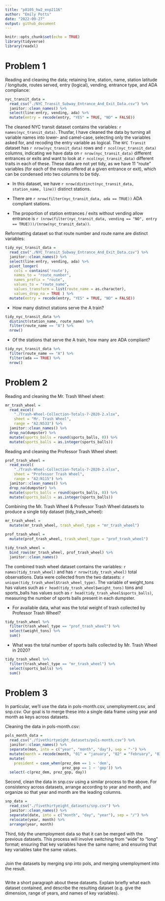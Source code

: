 ```yaml
---
title: "p8105_hw2_enp2116"
author: "Emily Potts"
date: "2022-09-27"
output: github_document
---
```


```r
knitr::opts_chunk$set(echo = TRUE)
library(tidyverse)
library(readxl)
```

# Problem 1

Reading and cleaning the data; retaining line, station, name, station latitude / longitude, routes served, entry (logical), vending, entrance type, and ADA compliance: 
```r
nyc_transit_data =
  read_csv("./NYC_Transit_Subway_Entrance_And_Exit_Data.csv") %>%
  janitor::clean_names() %>%
  select(line:entry, vending, ada) %>%
  mutate(entry = recode(entry, "YES" = TRUE, "NO" = FALSE))
```

The cleaned NYC transit dataset contains the variables: `r names(nyc_transit_data)`. Thusfar, I have cleaned the data by turning all variable names into lower- and camel-case, selecting only the variables asked for, and recoding the entry variable as logical. The `NYC Transit` dataset has `r nrow(nyc_transit_data)` rows and `r ncol(nyc_transit_data)` columns, indicating we have data on  `r nrow(nyc_transit_data)` different entrances or exits and want to look at `r ncol(nyc_transit_data)` different traits in each of these. These data are not yet tidy, as we have 11 "route" variables (for each of the routes offered at a given entrance or exit), which can be condensed into two columns to be tidy.

* In this dataset, we have `r nrow(distinct(nyc_transit_data, station_name, line))` distinct stations.

* There are `r nrow(filter(nyc_transit_data, ada == TRUE))` ADA compliant stations.

* The proportion of station entrances / exits without vending allow entrance is `r (nrow(filter(nyc_transit_data, vending == "NO", entry == TRUE)))/(nrow(nyc_transit_data))`.


Reformatting dataset so that route number and route name are distinct variables:
```r
tidy_nyc_transit_data =
  read_csv("./NYC_Transit_Subway_Entrance_And_Exit_Data.csv") %>%
  janitor::clean_names() %>%
  select(line:entry, vending, ada) %>%
  pivot_longer(
    cols = contains('route'),
    names_to = "route_number",
    names_prefix = "route",
    values_to = "route_name",
    values_transform = list(route_name = as.character),
    values_drop_na = TRUE ) %>%
  mutate(entry = recode(entry, "YES" = TRUE, "NO" = FALSE))
```

* How many distinct stations serve the A train?
```r
tidy_nyc_transit_data %>%
  distinct(station_name, route_name) %>%
  filter(route_name == "A") %>%
  nrow()
```

* Of the stations that serve the A train, how many are ADA compliant?
```r
tidy_nyc_transit_data %>%
  filter(route_name == "A") %>%
  filter(ada == TRUE) %>%
  nrow()
```


# Problem 2

Reading and cleaning the Mr. Trash Wheel sheet:
```r
mr_trash_wheel =
  read_excel(
    "./Trash-Wheel-Collection-Totals-7-2020-2.xlsx",
    sheet = "Mr. Trash Wheel",
    range = "A2:N533") %>%
  janitor::clean_names() %>% 
  drop_na(dumpster) %>% 
  mutate(sports_balls = round(sports_balls, 0)) %>% 
  mutate(sports_balls = as.integer(sports_balls))
```

Reading and cleaning the Professor Trash Wheel sheet:
```r
prof_trash_wheel =
  read_excel(
    "./Trash-Wheel-Collection-Totals-7-2020-2.xlsx",
    sheet = "Professor Trash Wheel",
    range = "A2:N115") %>%
  janitor::clean_names() %>% 
  drop_na(dumpster) %>% 
  mutate(sports_balls = round(sports_balls, 0)) %>% 
  mutate(sports_balls = as.integer(sports_balls))
```

Combining the Mr. Trash Wheel & Professor Trash Wheel datasets to produce a single tidy dataset (tidy_trash_wheel):
```r
mr_trash_wheel = 
  mutate(mr_trash_wheel, trash_wheel_type = "mr_trash_wheel")

prof_trash_wheel = 
  mutate(prof_trash_wheel, trash_wheel_type = "prof_trash_wheel")

tidy_trash_wheel = 
  bind_rows(mr_trash_wheel, prof_trash_wheel) %>%
  janitor::clean_names() 
```

The combined trash wheel dataset contains the variables: `r names(tidy_trash_wheel)` and has `r nrow(tidy_trash_wheel)` total observations. Data were collected from the two datasets: `r unique(tidy_trash_wheel$trash_wheel_type)`. The variable of weight_tons has values such as `r head(tidy_trash_wheel$weight_tons)` tons and sports_balls has values such as `r head(tidy_trash_wheel$sports_balls)`, measuring the number of sports balls present in each dumpster. 

* For available data, what was the total weight of trash collected by Professor Trash Wheel? 

```r
tidy_trash_wheel %>%
  filter(trash_wheel_type == "prof_trash_wheel") %>%
  select(weight_tons) %>%
  sum()
```

* What was the total number of sports balls collected by Mr. Trash Wheel in 2020?
```r
tidy_trash_wheel %>%
  filter(trash_wheel_type == "mr_trash_wheel") %>%
  select(sports_balls) %>%
  sum()
```


# Problem 3
In particular, we’ll use the data in pols-month.csv, unemployment.csv, and snp.csv. Our goal is to merge these into a single data frame using year and month as keys across datasets.

Cleaning the data in pols-month.csv:
```r
pols_month_data =
  read_csv("./fivethirtyeight_datasets/pols-month.csv") %>%
  janitor::clean_names() %>%
  separate(mon, into = c("year", "month", "day"), sep = "-") %>% 
  mutate(month = recode(month, "01" = "january", "02" = "february", "03" = "march", "04" = "april", "05" = "may", "06" = "june", "07" = "july", "08" = "august", "09" = "september", "10" = "october", "11" = "november", "12" = "december")) %>% 
  mutate(
    president = case_when(prez_dem == 1 ~ 'dem',
                          prez_gop == 1 ~ 'gop')) %>% 
  select(-c(prez_dem, prez_gop, day))

```


Second, clean the data in snp.csv using a similar process to the above. For consistency across datasets, arrange according to year and month, and organize so that year and month are the leading columns.
```r
snp_data =
  read_csv("./fivethirtyeight_datasets/snp.csv") %>%
  janitor::clean_names() %>%
  separate(date, into = c("month", "day", "year"), sep = "/") %>% 
  relocate(year, month) %>% 
  arrange(year, month)
```

Third, tidy the unemployment data so that it can be merged with the previous datasets. This process will involve switching from “wide” to “long” format; ensuring that key variables have the same name; and ensuring that key variables take the same values.
```r
```


Join the datasets by merging snp into pols, and merging unemployment into the result.
```r
```

Write a short paragraph about these datasets. Explain briefly what each dataset contained, and describe the resulting dataset (e.g. give the dimension, range of years, and names of key variables).